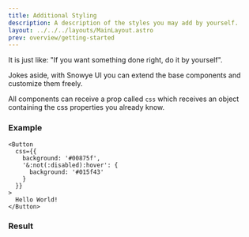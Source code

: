 ```yaml
---
title: Additional Styling
description: A description of the styles you may add by yourself.
layout: ../../../layouts/MainLayout.astro
prev: overview/getting-started
---
```



It is just like: "If you want something done right, do it by yourself".

Jokes aside, with Snowye UI you can extend the base components and customize them freely.

All components can receive a prop called `css` which receives an object containing the css properties you already know.

### Example

```tsx
<Button
  css={{
    background: '#00875f',
    '&:not(:disabled):hover': {
      background: '#015f43'
    }
  }}
>
  Hello World!
</Button>
```

### Result

<HeroContainer client:load>
  <ButtonAdditionalStylingDemo client:load />
</HeroContainer>
